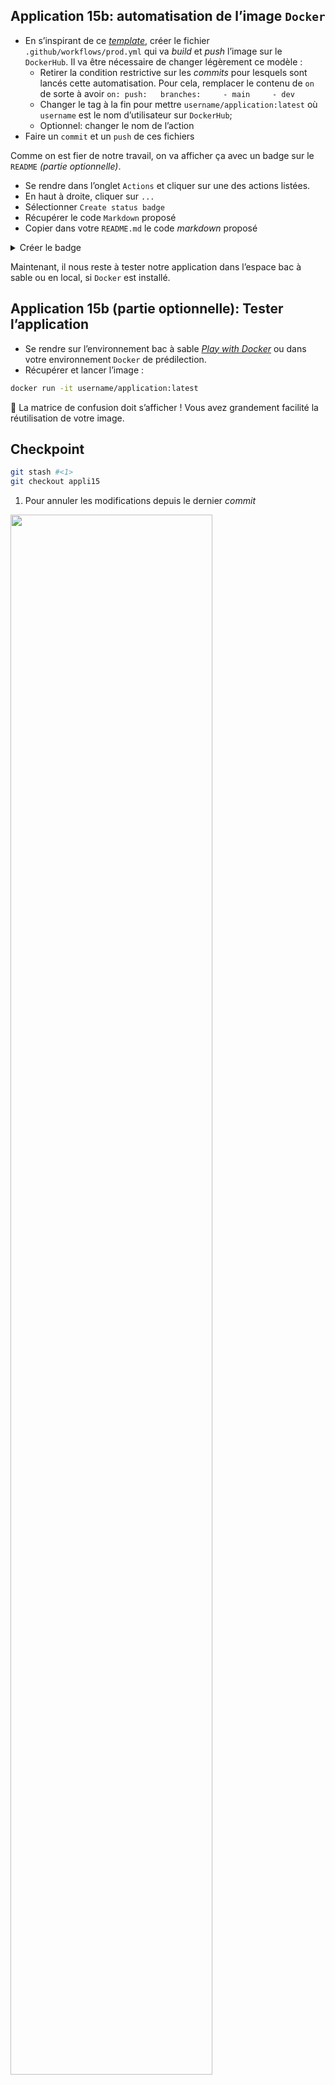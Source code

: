 ::: {.callout-tip}

## Application 15b: automatisation de l'image `Docker`

- En s'inspirant de ce [_template_](https://github.com/marketplace/actions/build-and-push-docker-images), créer le fichier `.github/workflows/prod.yml` qui va *build* et *push* l'image sur le `DockerHub`. Il va être nécessaire de changer légèrement ce modèle :
    + Retirer la condition restrictive sur les _commits_ pour lesquels sont lancés cette automatisation. Pour cela, remplacer le contenu de `on` de sorte à avoir `on:
  push:
    branches:
      - main
      - dev`
    + Changer le tag à la fin pour mettre `username/application:latest`
où `username` est le nom d'utilisateur sur `DockerHub`;
    + Optionnel: changer le nom de l'action

- Faire un `commit` et un `push` de ces fichiers

Comme on est fier de notre travail, on va afficher ça avec un badge sur le
`README` _(partie optionnelle)_.

- Se rendre dans l'onglet `Actions` et cliquer sur une des actions listées.
- En haut à droite, cliquer sur `...`
- Sélectionner `Create status badge`
- Récupérer le code `Markdown` proposé
- Copier dans votre `README.md` le code _markdown_ proposé

<details>
<summary>
Créer le badge
</summary>
![](/create-badge.png)
</details>

:::

Maintenant, il nous reste à tester notre application dans l'espace bac à sable
ou en local, si `Docker` est installé.


::: {.callout-tip}

## Application 15b (partie optionnelle): Tester l'application

- Se rendre sur l'environnement bac à sable _[Play with Docker](https://labs.play-with-docker.com)_
ou dans votre environnement `Docker` de prédilection.
- Récupérer et lancer l'image :

```.bash
docker run -it username/application:latest
```

🎉 La matrice de confusion doit s'afficher ! Vous avez grandement
facilité la réutilisation de votre image.

:::

::: {.callout-caution collapse="true"}
## Checkpoint

```.bash
git stash #<1>
git checkout appli15
```
1. Pour annuler les modifications depuis le dernier _commit_


![](/checkpoint.jpg){width=80% fig-align="center"}

:::
